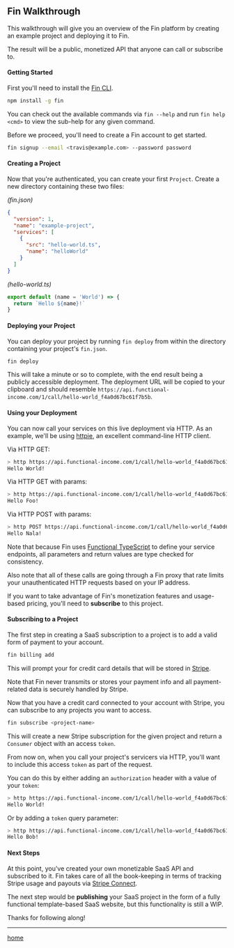 
<Head>
  <title>Fin Walkthrough</title>
</Head>

## Fin Walkthrough

This walkthrough will give you an overview of the Fin platform by creating an example project and deploying it to Fin.

The result will be a public, monetized API that anyone can call or subscribe to.

#### Getting Started

First you'll need to install the [Fin CLI](https://github.com/functional-income/fin-cli).

```bash
npm install -g fin
```

You can check out the available commands via `fin --help` and run `fin help <cmd>` to view the sub-help for any given command.

Before we proceed, you'll need to create a Fin account to get started.

```bash
fin signup --email <travis@example.com> --password password
```

#### Creating a Project

Now that you're authenticated, you can create your first `Project`. Create a new directory containing these two files:

*(fin.json)*
```json
{
  "version": 1,
  "name": "example-project",
  "services": [
    {
      "src": "hello-world.ts",
      "name": "helloWorld"
    }
  ]
}
```

*(hello-world.ts)*
```ts
export default (name = 'World') => {
  return `Hello ${name}!`
}
```

#### Deploying your Project

You can deploy your project by running `fin deploy` from within the directory containing your project's `fin.json`.

```bash
fin deploy
```

This will take a minute or so to complete, with the end result being a publicly accessible deployment. The deployment URL will be copied to your clipboard and should resemble `https://api.functional-income.com/1/call/hello-world_f4a0d67bc61f7b5b`.

#### Using your Deployment

You can now call your services on this live deployment via HTTP. As an example, we'll be using [httpie](https://httpie.org/), an excellent command-line HTTP client.

Via HTTP GET:

```bash
> http https://api.functional-income.com/1/call/hello-world_f4a0d67bc61f7b5b
Hello World!
```

Via HTTP GET with params:

```bash
> http https://api.functional-income.com/1/call/hello-world_f4a0d67bc61f7b5b?name=Foo
Hello Foo!
```

Via HTTP POST with params:

```bash
> http POST https://api.functional-income.com/1/call/hello-world_f4a0d67bc61f7b5b name=Nala
Hello Nala!
```

Note that because Fin uses [Functional TypeScript](https://github.com/transitive-bullshit/functional-typescript) to define your service endpoints, all parameters and return values are type checked for consistency.

Also note that all of these calls are going through a Fin proxy that rate limits your unauthenticated HTTP requests based on your IP address.

If you want to take advantage of Fin's monetization features and usage-based pricing, you'll need to **subscribe** to this project.

#### Subscribing to a Project

The first step in creating a SaaS subscription to a project is to add a valid form of payment to your account.

```bash
fin billing add
```

This will prompt your for credit card details that will be stored in [Stripe](https://stripe.com).

Note that Fin never transmits or stores your payment info and all payment-related data is securely handled by Stripe.

Now that you have a credit card connected to your account with Stripe, you can subscribe to any projects you want to access.

```bash
fin subscribe <project-name>
```

This will create a new Stripe subscription for the given project and return a `Consumer` object with an access `token`.

From now on, when you call your project's servicers via HTTP, you'll want to include this access `token` as part of the request.

You can do this by either adding an `authorization` header with a value of your `token`:

```bash
> http https://api.functional-income.com/1/call/hello-world_f4a0d67bc61f7b5b authorization:<token>
Hello World!
```

Or by adding a `token` query parameter:

```bash
> http https://api.functional-income.com/1/call/hello-world_f4a0d67bc61f7b5b?token=<token>&name=Bob
Hello Bob!
```

#### Next Steps

At this point, you've created your own monetizable SaaS API and subscribed to it. Fin takes care of all the book-keeping in terms of tracking Stripe usage and payouts via [Stripe Connect](https://stripe.com/connect).

The next step would be **publishing** your SaaS project in the form of a fully functional template-based SaaS website, but this functionality is still a WIP.

Thanks for following along!

---

[home](/)
